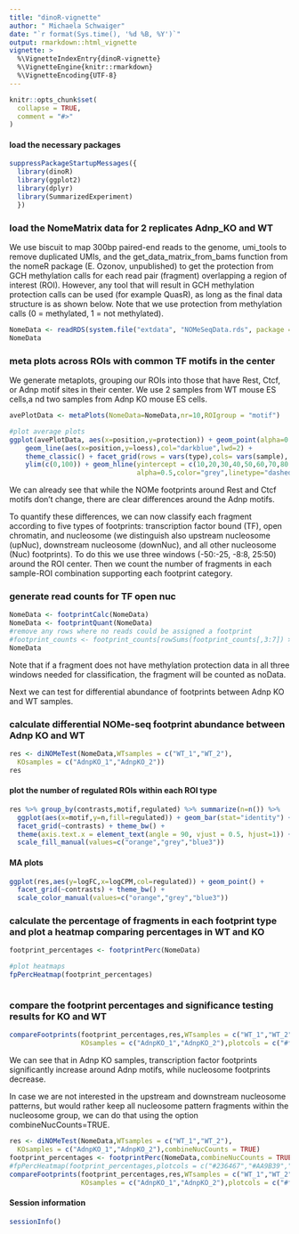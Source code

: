 ```yaml
---
title: "dinoR-vignette"
author: " Michaela Schwaiger"
date: "`r format(Sys.time(), '%d %B, %Y')`"
output: rmarkdown::html_vignette
vignette: >
  %\VignetteIndexEntry{dinoR-vignette}
  %\VignetteEngine{knitr::rmarkdown}
  %\VignetteEncoding{UTF-8}
---
```


```r
knitr::opts_chunk$set(
  collapse = TRUE,
  comment = "#>"
)
```

#### load the necessary packages

```r
suppressPackageStartupMessages({
  library(dinoR)
  library(ggplot2)
  library(dplyr)
  library(SummarizedExperiment)
  })
```

### load the NomeMatrix data for 2 replicates Adnp_KO and WT

We use biscuit to map 300bp paired-end reads to the genome, umi_tools to remove duplicated UMIs, and the get_data_matrix_from_bams function from the nomeR package (E. Ozonov, unpublished) to get the protection from GCH methylation calls for each read pair (fragment) overlapping a region of interest (ROI). However, any tool that will result in GCH methylation protection calls can be used (for example QuasR), as long as the final data structure is as shown below. Note that we use protection from methylation calls (0 = methylated, 1 = not methylated). 

```r
NomeData <- readRDS(system.file("extdata", "NOMeSeqData.rds", package = "dinoR"))
NomeData
```

### meta plots across ROIs with common TF motifs in the center

We generate metaplots, grouping our ROIs into those that have  Rest, Ctcf, or Adnp motif sites in their center.
We use 2 samples from WT mouse ES cells,a nd two samples from Adnp KO mouse ES cells.

```r
avePlotData <- metaPlots(NomeData=NomeData,nr=10,ROIgroup = "motif")

#plot average plots
ggplot(avePlotData, aes(x=position,y=protection)) + geom_point(alpha=0.5) + 
    geom_line(aes(x=position,y=loess),col="darkblue",lwd=2) + 
    theme_classic() + facet_grid(rows = vars(type),cols= vars(sample), scales = "free") +
    ylim(c(0,100)) + geom_hline(yintercept = c(10,20,30,40,50,60,70,80,90),
                                alpha=0.5,color="grey",linetype="dashed")
```

We can already see that while the NOMe footprints around Rest and Ctcf motifs don't change, there are clear differences around the Adnp motifs.

To quantify these differences, we can now classify each fragment according to five types of footprints: transcription factor bound (TF), open chromatin, and nucleosome (we distinguish also upstream nucleosome (upNuc), downstream nucleosome (downNuc), and all other nucleosome (Nuc) footprints). To do this we use three windows (-50:-25, -8:8, 25:50) around the ROI center. Then we count the number of fragments in each sample-ROI combination supporting each footprint category. 

### generate read counts for TF open nuc 

```r
NomeData <- footprintCalc(NomeData)
NomeData <- footprintQuant(NomeData)
#remove any rows where no reads could be assigned a footprint
#footprint_counts <- footprint_counts[rowSums(footprint_counts[,3:7]) > 0,]
NomeData
```

Note that if a fragment does not have methylation protection data in all three windows needed for classification, the fragment will be counted as noData. 

Next we can test for differential abundance of footprints between Adnp KO and WT samples.

### calculate differential NOMe-seq footprint abundance between Adnp KO and WT 

```r
res <- diNOMeTest(NomeData,WTsamples = c("WT_1","WT_2"),
  KOsamples = c("AdnpKO_1","AdnpKO_2"))
res
```

#### plot the number of regulated ROIs within each ROI type

```r

res %>% group_by(contrasts,motif,regulated) %>% summarize(n=n()) %>% 
  ggplot(aes(x=motif,y=n,fill=regulated)) + geom_bar(stat="identity") + 
  facet_grid(~contrasts) + theme_bw() + 
  theme(axis.text.x = element_text(angle = 90, vjust = 0.5, hjust=1)) + 
  scale_fill_manual(values=c("orange","grey","blue3"))
```


#### MA plots

```r
ggplot(res,aes(y=logFC,x=logCPM,col=regulated)) + geom_point() + 
  facet_grid(~contrasts) + theme_bw() + 
  scale_color_manual(values=c("orange","grey","blue3"))
```

### calculate the percentage of fragments in each footprint type and plot a heatmap comparing percentages in WT and KO

```r
footprint_percentages <- footprintPerc(NomeData)

#plot heatmaps 
fpPercHeatmap(footprint_percentages)



```

### compare the footprint percentages and significance testing results for KO and WT 

```r

compareFootprints(footprint_percentages,res,WTsamples = c("WT_1","WT_2"),
                  KOsamples = c("AdnpKO_1","AdnpKO_2"),plotcols = c("#f03b20", "#a8ddb5", "#bdbdbd"))

```

We can see that in Adnp KO samples, transcription factor footprints significantly increase around Adnp motifs, while nucleosome footprints decrease. 


In case we are not interested in the upstream and downstream nucleosome patterns, but would rather keep all nucleosome pattern fragments within the nucleosome group, we can do that using the option combineNucCounts=TRUE. 

```r
res <- diNOMeTest(NomeData,WTsamples = c("WT_1","WT_2"),
  KOsamples = c("AdnpKO_1","AdnpKO_2"),combineNucCounts = TRUE)
footprint_percentages <- footprintPerc(NomeData,combineNucCounts = TRUE)
#fpPercHeatmap(footprint_percentages,plotcols = c("#236467","#AA9B39","#822B26"))
compareFootprints(footprint_percentages,res,WTsamples = c("WT_1","WT_2"),
                  KOsamples = c("AdnpKO_1","AdnpKO_2"),plotcols = c("#f03b20", "#a8ddb5", "#bdbdbd"))
```

#### Session information

```r
sessionInfo()
```

